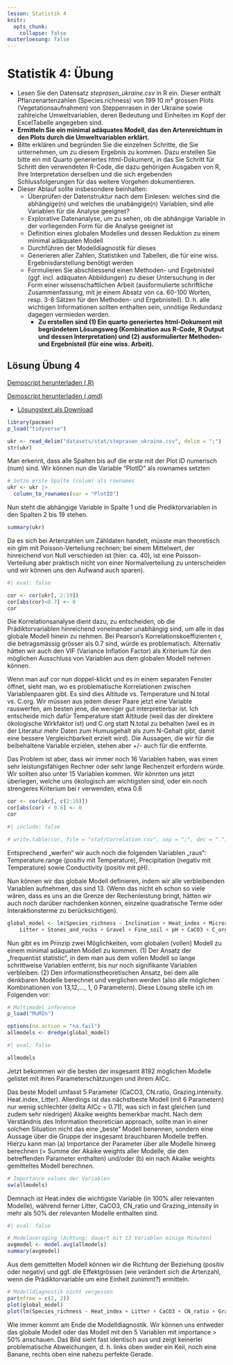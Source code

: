 ```yaml
---
lesson: Statistik 4
knitr:
  opts_chunk: 
    collapse: false
musterloesung: false
---
```



# Statistik 4: Übung

- Lesen Sie den Datensatz *steprasen_ukraine.csv* in R  ein. Dieser enthält Pflanzenartenzahlen (Species.richness) von 199
10 m² grossen Plots (Vegetationsaufnahmen) von Steppenrasen in der Ukraine sowie zahlreiche Umweltvariablen, deren Bedeutung und Einheiten im Kopf der ExcelTabelle angegeben sind.
- **Ermitteln Sie ein minimal adäquates Modell, das den Artenreichtum in den Plots durch die Umweltvariablen erklärt.**
- Bitte erklären und begründen Sie die einzelnen Schritte, die Sie unternehmen, um zu diesem Ergebnis zu kommen. Dazu erstellen Sie bitte ein mit Quarto generiertes html-Dokument, in das Sie Schritt für Schritt den verwendeten R-Code, die dazu gehörigen Ausgaben von R, Ihre Interpretation derselben und die sich ergebenden Schlussfolgerungen für das weitere Vorgehen dokumentieren.
- Dieser Ablauf sollte insbesondere beinhalten:
  - Überprüfen der Datenstruktur nach dem Einlesen: welches sind die abhängige(n)
    und welches die unabängige(n) Variablen, sind alle Variablen für die Analyse
    geeignet?
  - Explorative Datenanalyse, um zu sehen, ob die abhängige Variable in der
    vorliegenden Form für die Analyse geeignet ist
  - Definition eines globalen Modelles und dessen Reduktion zu einem minimal
    adäquaten Modell
  - Durchführen der Modelldiagnostik für dieses
  - Generieren aller Zahlen, Statistiken und Tabellen, die für eine wiss.
    Ergebnisdarstellung benötigt werden
  - Formulieren Sie abschliessend einen Methoden- und Ergebnisteil (ggf. incl.
    adäquaten Abbildungen) zu dieser Untersuchung in der Form einer
    wissenschaftlichen Arbeit (ausformulierte schriftliche Zusammenfassung, mit je
    einem Absatz von ca. 60-100 Worten, resp. 3-8 Sätzen für den Methoden- und
    Ergebnisteil). D. h. alle wichtigen Informationen sollten enthalten sein, unnötige
    Redundanz dagegen vermieden werden.
    - **Zu erstellen sind (1) Ein quarto generiertes html-Dokument mit begründetem Lösungsweg (Kombination aus R-Code, R Output und dessen Interpretation) und (2) ausformulierter Methoden- und Ergebnisteil (für eine wiss. Arbeit).**


::::{.content-hidden unless-meta="musterloesung"}

:::{.callout-note}

## Lösung Übung 4

[Demoscript herunterladen (.R)](../purl/Statistik4_Uebung.R){.dld}

[Demoscript herunterladen (.qmd)](../purl/Statistik4_Uebung.qmd){.dld}


- [Lösungstext als Download](Statistik_Loesung_4.pdf)

```r
library(pacman)
p_load("tidyverse")

ukr <- read_delim("datasets/stat/steprasen_ukraine.csv", delim = ";")
str(ukr)
```
Man erkennt, dass alle Spalten bis auf die erste mit der Plot ID numerisch (num) sind. Wir können nun die Variable "PlotID" als rownames setzten

```r
# Setze erste Spalte (colum) als rownames
ukr <- ukr |>
  column_to_rownames(var = "PlotID")
```
Nun steht die abhängige Variable in Spalte 1 und die Prediktorvariablen in den Spalten  2 bis 19 stehen.


```r
summary(ukr)
```

Da es sich bei Artenzahlen um Zähldaten handelt, müsste man theoretisch ein glm mit Poisson-Verteilung rechnen; bei einem Mittelwert, der hinreichend von Null verschieden ist (hier: ca. 40), ist eine Poisson-Verteilung aber praktisch nicht von einer Normalverteilung zu unterscheiden und wir können uns den Aufwand auch sparen).


```r
#| eval: false

cor <- cor(ukr[, 2:19])
cor[abs(cor)<0.7] <- 0
cor
```
Die Korrelationsanalyse dient dazu, zu entscheiden, ob die Prädiktorvariablen hinreichend voneinander unabhängig sind, um alle in das globale Modell hinein zu nehmen. Bei Pearson’s Korrelationskoeffizienten r, die betragsmässig grösser als 0.7 sind, würde es problematisch. Alternativ hätten wir auch den VIF (Variance Inflation Factor) als Kriterium für den möglichen Ausschluss von Variablen aus dem globalen Modell nehmen können. 

Wenn man auf cor nun doppel-klickt und es in einem separaten Fenster öffnet, sieht man, wo es problematische Korrelationen zwischen Variablenpaaren gibt. Es sind dies Altitude vs. Temperature und N.total vs. C.org. Wir müssen aus jedem dieser Paare jetzt eine Variable rauswerfen, am besten jene, die weniger gut interpretierbar ist. Ich entscheide mich dafür Temperature statt Altitude (weil das der direktere ökologische Wirkfaktor ist) und C.org statt N.total zu behalten (weil es in der Literatur mehr Daten zum Humusgehalt als zum N-Gehalt gibt, damit eine bessere Vergleichbarkeit erzielt wird). Die Aussagen, die wir für die beibehaltene Variable erzielen, stehen aber +/- auch für die entfernte.

Das Problem ist aber, dass wir immer noch 16 Variablen haben, was einen sehr leistungsfähigen Rechner oder sehr lange Rechenzeit erfordern würde. Wir sollten also unter 15 Variablen kommen. Wir könnten uns jetzt überlegen, welche uns ökologisch am wichtigsten sind, oder ein noch strengeres Kriterium bei r verwenden, etwa 0.6


```r
cor <- cor(ukr[, c(2:19)])
cor[abs(cor) < 0.6] <- 0
cor
```

```r
#| include: false

# write.table(cor, file = "stat/Correlation.csv", sep = ";", dec = ".", col.names = NA)
```

Entsprechend „werfen“ wir auch noch die folgenden Variablen „raus“: Temperature.range (positiv mit Temperature), Precipitation (negativ mit Temperature) sowie Conductivity (positiv mit pH).

Nun können wir das globale Modell definieren, indem wir alle verbleibenden Variablen aufnehmen, das sind 13. (Wenn das nicht eh schon so viele wären, dass es uns an die Grenze der Rechenleistung bringt, hätten wir auch noch darüber nachdenken können, einzelne quadratische Terme oder Interaktionsterme zu berücksichtigen).

```r
global_model <- lm(Species_richness ~ Inclination + Heat_index + Microrelief + Grazing_intensity +
    Litter + Stones_and_rocks + Gravel + Fine_soil + pH + CaCO3 + C_org + CN_ratio + Temperature, data = ukr)
```

Nun gibt es im Prinzip zwei Möglichkeiten, vom globalen (vollen) Modell zu einem minimal adäquaten Modell zu kommen. (1) Der Ansatz der „frequentist statistic“, in dem man aus dem vollen Modell so lange schrittweise Variablen entfernt, bis nur noch signifikante Variablen verbleiben. (2) Den informationstheoretischen Ansatz, bei dem alle denkbaren Modelle berechnet und verglichen werden (also alle möglichen Kombinationen von 13,12,…, 1, 0 Parametern). Diese Lösung stelle ich im Folgenden vor:

```r
# Multimodel inference
p_load("MuMIn")

options(na.action = "na.fail")
allmodels <- dredge(global_model)
```

```r
#| eval: false

allmodels
```

Jetzt bekommen wir die besten der insgesamt 8192 möglichen Modelle gelistet mit ihren Parameterschätzungen und ihrem AICc.

Das beste Modell umfasst 5 Parameter (CaCO3, CN.ratio, Grazing.intensity. Heat.index, Litter). Allerdings ist das nächstbeste Modell (mit 6 Parametern) nur wenig schlechter (delta AICc = 0.71), was sich in fast gleichen (und zudem sehr niedrigen) Akaike weights bemerkbar macht. Nach dem Verständnis des Information theoretician approach, sollte man in einer solchen Situation nicht das eine „beste“ Modell benennen, sondern eine Aussage über die Gruppe der insgesamt brauchbaren Modelle treffen. Hierzu kann man (a) Importance der Parameter über alle Modelle hinweg berechnen (= Summe der Akaike weights aller Modelle, die den betreffenden Parameter enthalten) und/oder (b) ein nach Akaike weights gemitteltes Modell berechnen.

```r
# Importance values der Variablen
sw(allmodels)
```

Demnach ist Heat.index die wichtigste Variable (in 100% aller relevanten Modelle), während ferner Litter, CaCO3, CN_ratio und Grazing_intensity in mehr als 50% der relevanten Modelle enthalten sind.

```r
#| eval: false

# Modelaveraging (Achtung: dauert mit 13 Variablen einige Minuten)
avgmodel <- model.avg(allmodels)
summary(avgmodel)
```

Aus dem gemittelten Modell können wir die Richtung der Beziehung (positiv oder negativ) und ggf. die Effektgrössen (wie verändert sich die Artenzahl, wenn die Prädiktorvariable um eine Einheit zunimmt?) ermitteln.

```r
# Modelldiagnostik nicht vergessen
par(mfrow = c(2, 2))
plot(global_model)
plot(lm(Species_richness ~ Heat_index + Litter + CaCO3 + CN_ratio + Grazing_intensity, data = ukr))

```

Wie immer kommt am Ende die Modelldiagnostik. Wir können uns entweder das globale Modell oder das Modell mit den 5 Variablen mit importance > 50% anschauen. Das Bild sieht fast identisch aus und zeigt keinerlei problematische Abweichungen, d. h. links oben weder ein Keil, noch eine Banane, rechts oben eine nahezu perfekte Gerade. 

:::
:::: 